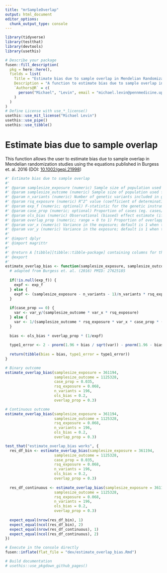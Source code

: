 ```yaml
---
title: "mrSampleOverlap"
output: html_document
editor_options: 
  chunk_output_type: console
---
```


<!-- 
Run this 'development' chunk

Store every call to library() that you need to run chunks line by line, as in a classical Rmd for analysis
-->

```r
library(tidyverse)
library(testthat)
library(devtools)
library(usethis)
```

<!--
# Description of your package

This will fill the description of your package.
Fill and run the content of this chunk, before anything else. 

Note: when you will use other flat templates, this part will be in a separate file. Do not be surprised!
--> 

```r
# Describe your package
fusen::fill_description(
  pkg = here::here(),
  fields = list(
    Title = "Estimate bias due to sample overlap in Mendelian Randomization studies",
    Description = "A function to estimate bias due to sample overlap in Mendelian Randomization studies.",
    `Authors@R` = c(
      person("Michael", "Levin", email = "michael.levin@pennmedicine.upenn.edu", role = c("aut", "cre"), comment = c(ORCID = "0000-0002-9937-9932"))
    )
  )
)
# Define License with use_*_license()
usethis::use_mit_license("Michael Levin")
usethis::use_pipe()
usethis::use_tibble()
```

# Estimate bias due to sample overlap

This function allows the user to estimate bias due to sample overlap in Mendelian randomization studies using the equations published in Burgess et. al. 2016 (DOI: [10.1002/gepi.21998](https://doi.org/10.1002/gepi.21998))

<!-- 
This first section shows:

- the three parts necessary for a package: 'function', 'examples' and 'tests'.  
  + Note that the three following chunks have names accordingly.

-->

```r
#' Estimate bias due to sample overlap
#'
#' @param samplesize_exposure (numeric) Sample size of population used to define genetic instrument for the exposure of interest
#' @param samplesize_outcome (numeric) Sample size of population used for the outcome of interest
#' @param n_variants (numeric) Number of genetic variants included in genetic instrument for the exposure of interest
#' @param rsq_exposure (numeric) R^2^ value (coefficient of determination) of genetic instrument for the exposure of interest; used to estimate F-statistic
#' @param exp_f (numeric; optional) F-statistic for the genetic instrument (if provided, this value will be used, rather than an estimate based on the R^2^)
#' @param case_prop (numeric; optional) Proportion of cases (eg. cases/total samplesize) if outcome is binary
#' @param ols_bias (numeric) Observational (biased) effect estimate (if known); otherwise, provide a hypothetical value
#' @param overlap_prop (numeric; range = 0 to 1) Proportion of overlapping samples between exposure and outcome studies (if known); otherwise, provide a hypothetical value
#' @param var_x (numeric) Variance in the exposure; default is 1 when the exposure is reported in standard deviation units
#' @param var_y (numeric) Variance in the exposure; default is 1 when the exposure is reported in standard deviation units
#'
#' @import dplyr
#' @import magrittr
#'
#' @return A [tibble][tibble::tibble-package] containing columns for the bias and type1_error
#' @export
#'
estimate_overlap_bias <- function(samplesize_exposure, samplesize_outcome, n_variants, rsq_exposure, exp_f = NULL, case_prop = 0, ols_bias, overlap_prop, var_x = 1, var_y = 1) {
  # adapted from Burgess et. al. (2016) PMID: 27625185
  
  if(!is.null(exp_f)) {
    expf <- exp_f
  } else {
    expf <- (samplesize_exposure - n_variants - 1)/n_variants * rsq_exposure/(1 - rsq_exposure)
  }
  
  if(case_prop == 0) {
    var <- var_y/(samplesize_outcome * var_x * rsq_exposure)
  } else {
    var <- 1/(samplesize_outcome * rsq_exposure * var_x * case_prop * (1 - case_prop))
  }
  
  bias <- ols_bias * overlap_prop * (1/expf)
  
  type1_error <- 2 - pnorm(1.96 + bias / sqrt(var)) - pnorm(1.96 - bias / sqrt(var))
  
  return(tibble(bias = bias, type1_error = type1_error))
}
```

<!--
Here is an example on how to use the function.
This should be a reproducible and working example
-->

```r
# Binary outcome
estimate_overlap_bias(samplesize_exposure = 361194,
                      samplesize_outcome = 1125328,
                      case_prop = 0.035,
                      rsq_exposure = 0.068,
                      n_variants = 196,
                      ols_bias = 0.2,
                      overlap_prop = 0.3)

# Continuous outcome
estimate_overlap_bias(samplesize_exposure = 361194,
                      samplesize_outcome = 1125328,
                      rsq_exposure = 0.068,
                      n_variants = 196,
                      ols_bias = 0.2,
                      overlap_prop = 0.3)
```

<!--
Here are some unit tests to verify the function works as expected.
-->

```r
test_that("estimate_overlap_bias works", {
  res_df_bin <- estimate_overlap_bias(samplesize_exposure = 361194,
                      samplesize_outcome = 1125328,
                      case_prop = 0.035,
                      rsq_exposure = 0.068,
                      n_variants = 196,
                      ols_bias = 0.2,
                      overlap_prop = 0.3)
  
  res_df_continuous <- estimate_overlap_bias(samplesize_exposure = 361194,
                      samplesize_outcome = 1125328,
                      rsq_exposure = 0.068,
                      n_variants = 196,
                      ols_bias = 0.2,
                      overlap_prop = 0.3)
  
  expect_equal(nrow(res_df_bin), 1)
  expect_equal(ncol(res_df_bin), 2)
  expect_equal(nrow(res_df_continuous), 1)
  expect_equal(ncol(res_df_continuous), 2)
})
```

<!-- 
# Inflate your package

You're one inflate from paper to box.
Build your package from this very Rmd using `fusen::inflate()` 
-->


```r
# Execute in the console directly
fusen::inflate(flat_file = "dev/estimate_overlap_bias.Rmd")

# Build documentation
# usethis::use_pkgdown_github_pages()
```

<!-- 
- Verify your `"DESCRIPTION"` file has been updated
- Verify your function is in `"R/"` directory
- Verify your test is in `"tests/testthat/"` directory
- Verify this Rmd appears in `"vignettes/"` directory 
-->
